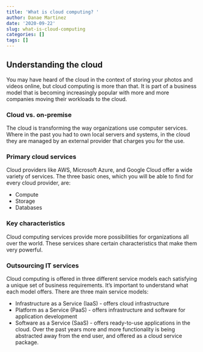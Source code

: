 ```yaml
---
title: 'What is cloud computing? '
author: Danae Martinez
date: '2020-09-22'
slug: what-is-cloud-computing
categories: []
tags: []
---
```



## Understanding the cloud

You may have heard of the cloud in the context of storing your photos and videos online, but cloud computing is more than that. It is part of a business model that is becoming increasingly popular with more and more companies moving their workloads to the cloud.

### Cloud vs. on-premise

The cloud is transforming the way organizations use computer services. Where in the past you had to own local servers and systems, in the cloud they are managed by an external provider that charges you for the use.

### Primary cloud services

Cloud providers like AWS, Microsoft Azure, and Google Cloud offer a wide variety of services. The three basic ones, which you will be able to find for every cloud provider, are:

- Compute
- Storage
- Databases

### Key characteristics

Cloud computing services provide more possibilities for organizations all over the world. These services share certain characteristics that make them very powerful. 

### Outsourcing IT services

Cloud computing is offered in three different service models each satisfying a unique set of business requirements. It's important to understand what each model offers. There are three main service models:

- Infrastructure as a Service (IaaS) - offers cloud infrastructure
- Platform as a Service (PaaS) - offers infrastructure and software for application development
- Software as a Service (SaaS) - offers ready-to-use applications in the cloud. Over the past years more and more functionality is being abstracted away from the end user, and offered as a cloud service package.
